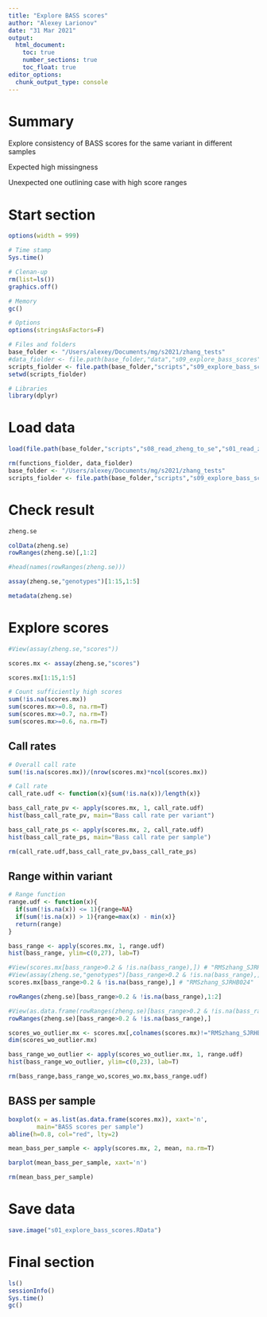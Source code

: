 ```yaml
---
title: "Explore BASS scores"
author: "Alexey Larionov"
date: "31 Mar 2021"
output:
  html_document:
    toc: true
    number_sections: true
    toc_float: true
editor_options:
  chunk_output_type: console
---
```


# Summary

Explore consistency of BASS scores for the same variant in different samples  

Expected high missingness  

Unexpected one outlining case with high score ranges  

# Start section

<style>
pre {
  overflow-x: auto;
}
pre code {
  word-wrap: normal;
  white-space: pre;
}
</style>

```r
options(width = 999)
```

```r

# Time stamp
Sys.time()

# Clenan-up
rm(list=ls())
graphics.off()

# Memory
gc()

# Options
options(stringsAsFactors=F)

# Files and folders
base_folder <- "/Users/alexey/Documents/mg/s2021/zhang_tests"
#data_fiolder <- file.path(base_folder,"data","s09_explore_bass_scores")
scripts_fiolder <- file.path(base_folder,"scripts","s09_explore_bass_scores")
setwd(scripts_fiolder)

# Libraries
library(dplyr)

```

# Load data

```r

load(file.path(base_folder,"scripts","s08_read_zheng_to_se","s01_read_zheng_to_se.RData"))

rm(functions_fiolder, data_fiolder)
base_folder <- "/Users/alexey/Documents/mg/s2021/zhang_tests"
scripts_fiolder <- file.path(base_folder,"scripts","s09_explore_bass_scores")

```

# Check result

```r

zheng.se

colData(zheng.se)
rowRanges(zheng.se)[,1:2]

#head(names(rowRanges(zheng.se)))

assay(zheng.se,"genotypes")[1:15,1:5]

metadata(zheng.se)

```

# Explore scores

```r

#View(assay(zheng.se,"scores"))

scores.mx <- assay(zheng.se,"scores")

scores.mx[1:15,1:5]

# Count sufficiently high scores
sum(!is.na(scores.mx))
sum(scores.mx>=0.8, na.rm=T)
sum(scores.mx>=0.7, na.rm=T)
sum(scores.mx>=0.6, na.rm=T)

```

## Call rates

```r

# Overall call rate
sum(!is.na(scores.mx))/(nrow(scores.mx)*ncol(scores.mx))

# Call rate
call_rate.udf <- function(x){sum(!is.na(x))/length(x)}

bass_call_rate_pv <- apply(scores.mx, 1, call_rate.udf)
hist(bass_call_rate_pv, main="Bass call rate per variant")

bass_call_rate_ps <- apply(scores.mx, 2, call_rate.udf)
hist(bass_call_rate_ps, main="Bass call rate per sample")

rm(call_rate.udf,bass_call_rate_pv,bass_call_rate_ps)

```

## Range within variant

```r

# Range function
range.udf <- function(x){
  if(sum(!is.na(x)) <= 1){range=NA}
  if(sum(!is.na(x)) > 1){range=max(x) - min(x)}
  return(range)
}

bass_range <- apply(scores.mx, 1, range.udf)
hist(bass_range, ylim=c(0,27), lab=T)

#View(scores.mx[bass_range>0.2 & !is.na(bass_range),]) # "RMSzhang_SJRHB024"
#View(assay(zheng.se,"genotypes")[bass_range>0.2 & !is.na(bass_range),]) # "RMSzhang_SJRHB024"
scores.mx[bass_range>0.2 & !is.na(bass_range),] # "RMSzhang_SJRHB024"

rowRanges(zheng.se)[bass_range>0.2 & !is.na(bass_range),1:2]

#View(as.data.frame(rowRanges(zheng.se)[bass_range>0.2 & !is.na(bass_range),]))
rowRanges(zheng.se)[bass_range>0.2 & !is.na(bass_range),]

scores_wo_outlier.mx <- scores.mx[,colnames(scores.mx)!="RMSzhang_SJRHB024"]
dim(scores_wo_outlier.mx)

bass_range_wo_outlier <- apply(scores_wo_outlier.mx, 1, range.udf)
hist(bass_range_wo_outlier, ylim=c(0,23), lab=T)

rm(bass_range,bass_range_wo,scores_wo.mx,bass_range.udf)

```

## BASS per sample 

```r

boxplot(x = as.list(as.data.frame(scores.mx)), xaxt='n', 
        main="BASS scores per sample")
abline(h=0.8, col="red", lty=2)

mean_bass_per_sample <- apply(scores.mx, 2, mean, na.rm=T)

barplot(mean_bass_per_sample, xaxt='n')

rm(mean_bass_per_sample)

```

# Save data

```r

save.image("s01_explore_bass_scores.RData")

```

# Final section

```r

ls()
sessionInfo()
Sys.time()
gc()

```
